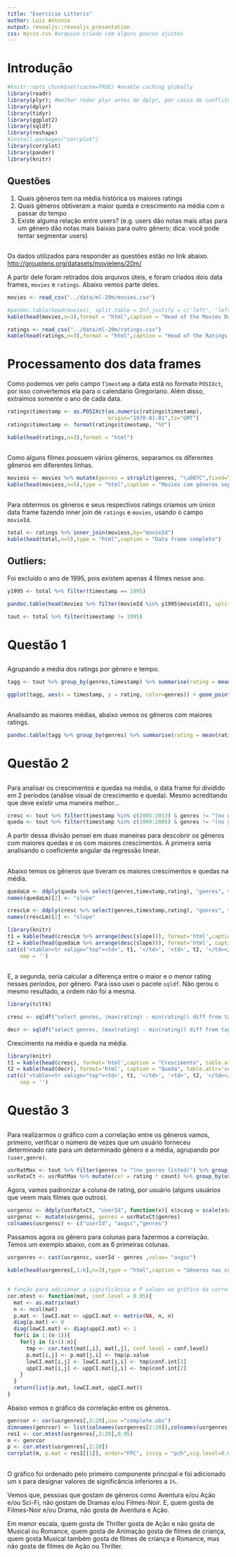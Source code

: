```yaml
---
title: "Exercício Litteris"
author: Luis Antonio
output: revealjs::revealjs_presentation
css: mycss.css #arquivo criado com alguns poucos ajustes
---
```


# Introdução

```r
#knitr::opts_chunk$set(cache=TRUE) #enable caching globally
library(readr)
library(plyr); #melhor rodar plyr antes de dplyr, por causa de conflitos
library(dplyr)
library(tidyr)
library(ggplot2)
library(sqldf)
library(reshape)
#install.packages("corrplot")
library(corrplot)
library(pander)
library(knitr)
```

## Questões
1. Quais gêneros tem na média histórica os maiores ratings
2. Quais gêneros obtiveram a maior queda e crescimento na média com o passar do tempo 
3. Existe alguma relação entre users? (e.g. users dão notas mais altas para um gênero dão notas mais baixas para outro gênero; dica: você pode tentar segmentar users)

## 
Os dados utilizados para responder as questões estão no link abaixo. 
[http://grouplens.org/datasets/movielens/20m/](http://grouplens.org/datasets/movielens/20m/)

A partir dele foram retirados dois arquivos úteis, e foram criados dois data frames, `movies` e `ratings`. Abaixo vemos parte deles.

```r
movies <- read_csv("../data/ml-20m/movies.csv")

#pandoc.table(head(movies), split.table = Inf,justify = c('left', 'left', 'left'))
kable(head(movies,n=3),format = "html",caption = "Head of the Movies Data Frame")
```

```r
ratings <- read_csv("../data/ml-20m/ratings.csv")
kable(head(ratings,n=3),format = "html",caption = "Head of the Ratings Data Frame")
```


# Processamento dos data frames

Como podemos ver pelo campo `Timestamp` a data está no formato `POSIXct`, por isso convertemos ela para o calendário Gregoriano. Além disso, extraímos somente o ano de cada data.
```r
ratings$timestamp <- as.POSIXct(as.numeric(ratings$timestamp),
                                origin="1970-01-01",tz="GMT")
ratings$timestamp <- format(ratings$timestamp, "%Y")
```

```r
kable(head(ratings,n=3),format = "html")
```

##
Como alguns filmes possuem vários gêneros, separamos os diferentes gêneros em diferentes linhas.

```r
moviess <- movies %>% mutate(genres = strsplit(genres, "\u007C",fixed=TRUE)) %>% unnest(genres)
kable(head(moviess,n=5),type = "html",caption = "Movies com gêneros separados")
```

##
Para obtermos os gêneros e seus respectivos ratings criamos um único data frame fazendo inner join de `ratings` e `movies`, usando o campo `movieId`. 


```r
total <- ratings %>% inner_join(moviess,by="movieId")
kable(head(total,n=5),type = "html",caption = "Data frame completo")
```

## Outliers: 
Foi excluído o ano de 1995, pois existem apenas 4 filmes nesse ano.  
```r
y1995 <- total %>% filter(timestamp == 1995) 
```

```r
pandoc.table(head(movies %>% filter(movieId %in% y1995$movieId)), split.table = Inf,justify = c('left', 'left', 'left'))
```
```r
tout <- total %>% filter(timestamp != 1995)  
```

# Questão 1 

## 
Agrupando a média dos ratings por gênero e tempo.
```r
tagg <- tout %>% group_by(genres,timestamp) %>% summarise(rating = mean(rating))
```

```r
ggplot(tagg, aes(x = timestamp, y = rating, color=genres)) + geom_point() + facet_wrap(~genres) + scale_x_discrete(breaks=seq(1995, 2016, 5)) + theme(legend.position="none")+theme(axis.text.x=element_text(angle = -90,hjust = 0))
```

##
Analisando as maiores médias, abaixo vemos os gêneros com maiores ratings.

```r
pandoc.table(tagg %>% group_by(genres) %>% summarise(rating = mean(rating)) %>% arrange(desc(rating)) %>% top_n(n=6,wt=rating),split.table = Inf,justify = c('left', 'left'))
```

# Questão 2
##
Para analisar os crescimentos e quedas na média, o data frame foi dividido em 2 períodos (análise visual de crescimento e queda). Mesmo acreditando que deve existir uma maneira melhor... 
```r
cresc <- tout %>% filter(timestamp %in% c(2005:2013) & genres != "(no genres listed)")
queda <- tout %>% filter(timestamp %in% c(1999:2005) & genres != "(no genres listed)")
```

A partir dessa divisão pensei em duas maneiras para descobrir os gêneros com maiores quedas e os com maiores crescimentos. A primeira seria analisando o coeficiente angular da regressão linear.

##
Abaixo temos os gêneros que tiveram os maiores crescimentos e quedas na média.
```r
quedaLm <- ddply(queda %>% select(genres,timestamp,rating), "genres", function(x) coef(lm(rating ~ timestamp,data = x))[2])
names(quedaLm)[2] <- "slope"
```

```r
crescLm <- ddply(cresc %>% select(genres,timestamp,rating), "genres", function(x) coef(lm(rating ~ timestamp,data = x))[2])
names(crescLm)[2] <- "slope"
```

```r
library(knitr)
t1 = kable(head(crescLm %>% arrange(desc(slope))), format='html',caption = "Crescimento", table.attr='cellpadding="3"', output = FALSE)
t2 = kable(head(quedaLm %>% arrange(desc(slope))), format='html', caption = "Queda", table.attr='cellpadding="3"', output = FALSE)
cat(c('<table><tr valign="top"><td>', t1, '</td>', '<td>', t2, '</td></tr></table>'),
    sep = '')
```

##
E, a segunda, seria calcular a diferença entre o maior e o menor rating nesses períodos, por gênero. Para isso usei o pacote `sqldf`. Não gerou o mesmo resultado, a ordem não foi a mesma.

```r
library(tcltk)
```

```r
cresc <- sqldf("select genres, (max(rating) - min(rating)) diff from tagg where timestamp between 2005 and 2013 and genres != '(no genres listed)' group by genres order by diff desc")
```


```r
decr <- sqldf("select genres, (max(rating) - min(rating)) diff from tagg where timestamp between 1999 and 2005 and genres != '(no genres listed)' group by genres order by diff desc")
```

Crescimento na média e queda na média.

```r
library(knitr)
t1 = kable(head(cresc), format='html',caption = "Crescimento", table.attr='cellpadding="3"', output = FALSE)
t2 = kable(head(decr), format='html', caption = "Queda", table.attr='cellpadding="3"', output = FALSE)
cat(c('<table><tr valign="top"><td>', t1, '</td>', '<td>', t2, '</td></tr></table>'),
    sep = '')
```


# Questão 3
##
Para realizarmos o gráfico com a correlação entre os gêneros vamos, primeiro, verificar o número de vezes que um usuário forneceu determinado rate para um determinado gênero e a média, agrupando por `(user,genre)`.
```r
usrRatMax <- tout %>% filter(genres != "(no genres listed)") %>% group_by(userId,genres,rating) %>% summarise(count = n())
usrRatxCt <- usrRatMax %>% mutate(cxr = rating * count) %>% group_by(userId,genres) %>% summarise(avg = mean(cxr))
```

Agora, vamos padronizar a coluna de rating, por usuário (alguns usuários que veem mais filmes que outros).
```r
usrgensc <- ddply(usrRatxCt, "userId", function(x){ x$scavg = scale(x$avg)})
usrgensc <- mutate(usrgensc, genres = usrRatxCt$genres)
colnames(usrgensc) <- c("userId", "avgsc","genres")
```

Passamos agora os gênero para colunas para fazermos a correlação. Temos um exemplo abaixo, com as 6 primeiras colunas.
```r
usrgenres <- cast(usrgensc, userId ~ genres ,value= "avgsc")
```


```r
kable(head(usrgenres[,1:6],n=3),type = "html",caption = "Gêneros nas colunas")
```

##

```r
# função para adicionar a significância e P values ao gráfico da correlação
cor.mtest <- function(mat, conf.level = 0.95){
  mat <- as.matrix(mat)
  n <- ncol(mat)
  p.mat <- lowCI.mat <- uppCI.mat <- matrix(NA, n, n)
  diag(p.mat) <- 0
  diag(lowCI.mat) <- diag(uppCI.mat) <- 1
  for(i in 1:(n-1)){
    for(j in (i+1):n){
      tmp <- cor.test(mat[,i], mat[,j], conf.level = conf.level)
      p.mat[i,j] <- p.mat[j,i] <- tmp$p.value
      lowCI.mat[i,j] <- lowCI.mat[j,i] <- tmp$conf.int[1]
      uppCI.mat[i,j] <- uppCI.mat[j,i] <- tmp$conf.int[2]
    }
  }
  return(list(p.mat, lowCI.mat, uppCI.mat))
}
```

Abaixo vemos o gráfico da correlação entre os gêneros.
```r
genrcor <- cor(usrgenres[,2:20],use ="complete.obs")
dimnames(genrcor) <- list(colnames(usrgenres[2:20]),colnames(usrgenres[2:20]))
res1 <- cor.mtest(usrgenres[,2:20],0.95)
m <- genrcor
p <- cor.mtest(usrgenres[,2:20])
corrplot(m, p.mat = res1[[1]], order="FPC", insig = "pch",sig.level=0.001,tl.cex=0.7)
```

##
O gráfico foi ordenado pelo primeiro componente principal e foi adicionado um `X` para designar valores de significância inferiores a `1%`.

Vemos que, pessoas que gostam de gêneros como Aventura e/ou Ação e/ou Sci-Fi, não gostam de Dramas e/ou Filmes-Noir. E, quem gosta de Filmes-Noir e/ou Drama, não gosta de Aventura e Ação. 

Em menor escala, quem gosta de Thriller gosta de Ação e não gosta de Musical ou Romance, quem gosta de Animação gosta de filmes de criança, quem gosta Musical também gosta de filmes de criança e Romance, mas não gosta de filmes de Ação ou Thriller.